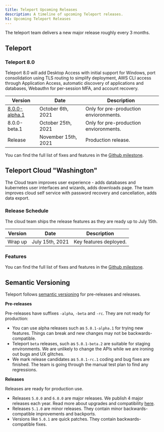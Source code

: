 ```yaml
---
title: Teleport Upcoming Releases
description: A timeline of upcoming Teleport releases.
h1: Upcoming Teleport Releases
---
```


The teleport team delivers a new major release roughly every 3 months.

## Teleport

### Teleport 8.0

Teleport 8.0 will add Desktop Access with initial support for Windows, port consolidation using TLS routing to simplify deployment, AWS CLI access through Application Access, automatic discovery of applications and databases, Webauthn for per-session MFA, and account recovery.

| Version                                                                                | Date                | Description                            |
| -------------------------------------------------------------------------------------- | ------------------- | -------------------------------------- |
| [8.0.0-alpha.1](https://github.com/gravitational/teleport/releases/tag/v8.0.0-alpha.1) | October 6th, 2021   | Only for pre-production envioronments. |
| 8.0.0-beta.1                                                                           | October 25th, 2021  | Only for pre-production envioronments. |
| Release                                                                                | November 15th, 2021 | Production release.                    |

You can find the full list of fixes and features in the [Github milestone](https://github.com/gravitational/teleport/milestone/59).

## Teleport Cloud "Washington"

The Cloud team improves user experience - adds databases and kubernetes user interfaces
and wizards, adds downloads page.
The team improves cloud self service with password recovery and cancellation, adds data export.

### Release Schedule

The cloud team ships the release features as they are ready up to July 15th.

| Version | Date | Description |
| - | - | - |
| Wrap up | July 15th, 2021 | Key features deployed. |

### Features

You can find the full list of fixes and features in the
[Github milestone](https://github.com/gravitational/teleport/milestone/54).

## Semantic Versioning

Teleport follows [semantic versioning](https://semver.org/) for pre-releases and releases.

**Pre-releases**

Pre-releases have suffixes `-alpha`, `-beta` and `-rc`.
They are not ready for production:

- You can use alpha releases such as `5.0.1-alpha.1` for trying new features.
  Things can break and new changes may not be backwards-compatible.
- Teleport `beta` releases, such as `5.0.1-beta.2` are suitable for staging environments.
  We are unlikely to change the APIs while we are ironing out bugs and UX glitches.
- We mark release candidates as `5.0.1-rc.1` coding and bug fixes are finished.
  The team is going through the manual test plan to find any regressions.

**Releases**

Releases are ready for production use.

- Releases `5.0.0` and `6.0.0` are major releases. We publish 4 major releases each year.
  Read more about upgrades and compatibility [here](../setup/operations/upgrading.mdx).
- Releases `5.1.0` are minor releases. They contain minor backwards-compatible improvements and backports.
- Versions like `5.0.1` are quick patches. They contain backwards-compatible fixes.
